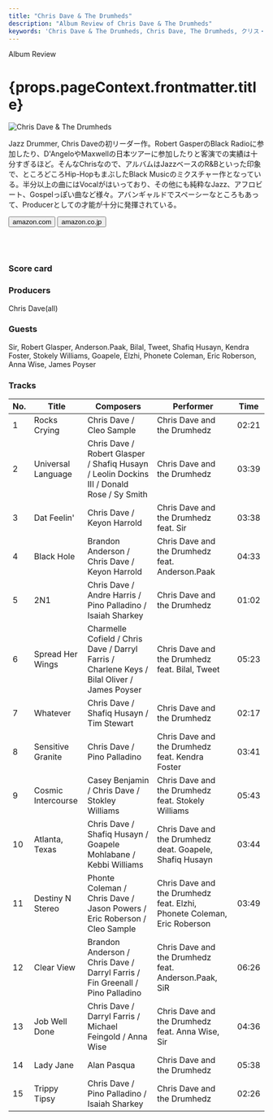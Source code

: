 ```yaml
---
title: "Chris Dave & The Drumheds"
description: "Album Review of Chris Dave & The Drumheds"
keywords: 'Chris Dave & The Drumheds, Chris Dave, The Drumheds, クリス・デイブ, ドラムヘッズ, ザ・ドラムヘッズ'
---
```




<p className="largeP">Album Review</p>
<h1 className="h1--no--margin">{props.pageContext.frontmatter.title}</h1>

<Row  className="image-card-group">
	<Column colMd={"3"} colLg={"4"} noGutterMdLeft="">
       <ImageCard>

![Chris Dave & The Drumheds](../../images/cd/chrisdave1L.jpg) 

</ImageCard>
	</Column>
	<Column colMd={"4"} colLg={"8"} noGutterMdLeft="">
	<p>
	Jazz Drummer, Chris Daveの初リーダー作。Robert GasperのBlack Radioに参加したり、D'AngeloやMaxwellの日本ツアーに参加したりと客演での実績は十分すぎるほど。そんなChrisなので、アルバムはJazzベースのR&Bといった印象で、ところどころHip-HopもまぶしたBlack Musicのミクスチャー作となっている。半分以上の曲にはVocalがはいっており、その他にも純粋なJazz、アフロビート、Gospelっぽい曲など様々。アバンギャルドでスペーシーなところもあって、Producerとしての才能が十分に発揮されている。
	</p>
	<div>
	  <Button className="button-right-mergin"  href="https://amzn.to/31OoQdD" kind="primary" size="small" renderIcon={ArrowUpRight24}>
      amazon.com
    </Button>
    <Button className="button-right-mergin"  href="https://amzn.to/38xRbX9" kind="secondary" size="small" renderIcon={ArrowUpRight24}>
      amazon.co.jp
    </Button>
	</div>
	<a href="https://geo.music.apple.com/us/album/chris-dave-and-the-drumhedz/1440881381?mt=1&app=music&ls=1&at=11lcug" style="display:inline-block;overflow:hidden;background:url(https://linkmaker.itunes.apple.com/ja-jp/lockup.svg?releaseDate=2018-01-26&kind=album&bubble=apple_music&style=mono-black) no-repeat;width:180px;height:45px;"></a>
	<a href="https://geo.music.apple.com/us/album/chris-dave-and-the-drumhedz/1440881381?app=itunes&at=11lcug" style="display:inline-block;overflow:hidden;background:url(https://linkmaker.itunes.apple.com/ja-jp/badge-lrg.svg?releaseDate=2018-01-26&kind=album&bubble=itunes_music) no-repeat;width:140px;height:45px;"></a>
	</Column>
</Row>
<Row >
	<Column colMd={"4"} colLg={"4"} noGutterMdLeft="">
<div>
  <h3>Score card</h3>
	<SliderJS1 value="4" />
  <SliderJS2 value="2" />
	<SliderJS3 value="2" />
  <SliderJS4 value="8" />
</div>
</Column>
<Column colMd={"8"} colLg={"8"} noGutterMdLeft="">
<div>
<h3>Producers</h3>
<p>
	Chris Dave(all)
</p>
<h3>Guests</h3>
<p>
	Sir, Robert Glasper, Anderson.Paak, Bilal, Tweet, Shafiq Husayn, Kendra Foster, Stokely Williams, Goapele, Elzhi, Phonete Coleman, Eric Roberson, Anna Wise, James Poyser
</p>
</div>
</Column>
</Row>

<h3>Tracks</h3>

|	No. |	 Title             |	 Composers                                                                                  |	 Performer                                                              |	 Time	|
|	--- |	------------------ | -------------------------------------------------------------------------------------------- | ----------------------------------------------------------------------- | -----	|
|	1	  |	Rocks Crying       | Chris Dave / Cleo Sample                                                                    	|	Chris Dave and the Drumhedz                                            	|	02:21 |
|	2	  |	Universal Language | Chris Dave / Robert Glasper / Shafiq Husayn / Leolin Dockins III / Donald Rose / Sy Smith   	|	Chris Dave and the Drumhedz                                            	|	03:39 |
|	3	  |	Dat Feelin'        | Chris Dave / Keyon Harrold                                                                  	|	Chris Dave and the Drumhedz feat. Sir                                  	|	03:38 |
|	4	  |	Black Hole         | Brandon Anderson / Chris Dave / Keyon Harrold                                               	|	Chris Dave and the Drumhedz feat. Anderson.Paak                        	|	04:33 |
|	5	  |	2N1                | Chris Dave / Andre Harris / Pino Palladino / Isaiah Sharkey                                 	|	Chris Dave and the Drumhedz                                            	|	01:02 |
|	6	  |	Spread Her Wings   | Charmelle Cofield / Chris Dave / Darryl Farris / Charlene Keys / Bilal Oliver / James Poyser	|	Chris Dave and the Drumhedz feat. Bilal, Tweet                         	|	05:23 |
|	7	  |	Whatever           | Chris Dave / Shafiq Husayn / Tim Stewart                                                    	|	Chris Dave and the Drumhedz                                            	|	02:17 |
|	8	  |	Sensitive Granite  | Chris Dave / Pino Palladino                                                                 	|	Chris Dave and the Drumhedz feat. Kendra Foster                        	|	03:41 |
|	9	  |	Cosmic Intercourse | Casey Benjamin / Chris Dave / Stokley Williams                                              	|	Chris Dave and the Drumhedz feat. Stokely Williams                     	|	05:43 |
|	10	|	Atlanta, Texas     | Chris Dave / Shafiq Husayn / Goapele Mohlabane / Kebbi Williams                             	|	Chris Dave and the Drumhedz deat. Goapele, Shafiq Husayn               	|	03:44 |
|	11	|	Destiny N Stereo   | Phonte Coleman / Chris Dave / Jason Powers / Eric Roberson / Cleo Sample                    	|	Chris Dave and the Drumhedz feat. Elzhi, Phonete Coleman, Eric Roberson	|	03:49 |
|	12	|	Clear View         | Brandon Anderson / Chris Dave / Darryl Farris / Fin Greenall / Pino Palladino               	|	Chris Dave and the Drumhedz feat. Anderson.Paak, SiR                   	|	06:26 |
|	13	|	Job Well Done      | Chris Dave / Darryl Farris / Michael Feingold / Anna Wise                                   	|	Chris Dave and the Drumhedz feat. Anna Wise, Sir                       	|	04:36 |
|	14	|	Lady Jane          | Alan Pasqua                                                                                 	|	Chris Dave and the Drumhedz                                            	|	05:38 |
|	15	|	Trippy Tipsy       | Chris Dave / Pino Palladino / Isaiah Sharkey                                                	|	Chris Dave and the Drumhedz                                            	|	02:26 |
